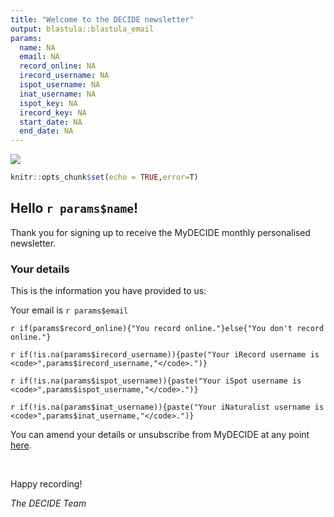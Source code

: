 ```yaml
---
title: "Welcome to the DECIDE newsletter"
output: blastula::blastula_email
params:
  name: NA
  email: NA
  record_online: NA
  irecord_username: NA
  ispot_username: NA
  inat_username: NA
  ispot_key: NA
  irecord_key: NA
  start_date: NA
  end_date: NA
---
```


![](../www/images/Decide_artwork_RGB.png)

```r
knitr::opts_chunk$set(echo = TRUE,error=T)
```

## Hello `r params$name`!

Thank you for signing up to receive the MyDECIDE monthly personalised newsletter.

### Your details

This is the information you have provided to us:

Your email is `r params$email`

`r if(params$record_online){"You record online."}else{"You don't record online."}`

 `r if(!is.na(params$irecord_username)){paste("Your iRecord username is <code>",params$irecord_username,"</code>.")}`
 
`r if(!is.na(params$ispot_username)){paste("Your iSpot username is <code>",params$ispot_username,"</code>.")}`
  
`r if(!is.na(params$inat_username)){paste("Your iNaturalist username is <code>",params$inat_username,"</code>.")}`

You can amend your details or unsubscribe from MyDECIDE at any point [here](https://decide.ceh.ac.uk/app/newsletter).

<br>

Happy recording!

<i>The DECIDE Team</i>